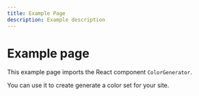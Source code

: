 ```yaml
---
title: Example Page
description: Example description
---
```


# Example page

This example page imports the React component `ColorGenerator`.

You can use it to create generate a color set for your site.

<Passthrough string="import ColorGenerator from '@site/src/components/ColorGenerator';" summary="import ColorGenerator " />

<Passthrough string="<ColorGenerator />" summary="ColorGenerator component" />

<Passthrough string="<h2>Hello</h2>" summary="heading" />
